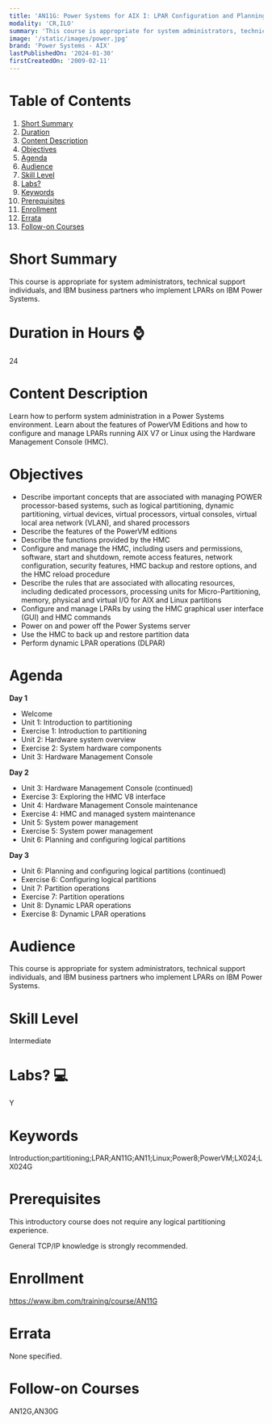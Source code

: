```yaml
---
title: 'AN11G: Power Systems for AIX I: LPAR Configuration and Planning'
modality: 'CR,ILO'
summary: 'This course is appropriate for system administrators, technical support individuals, and IBM business partners who implement LPARs on IBM Power Systems.'
image: '/static/images/power.jpg'
brand: 'Power Systems - AIX'
lastPublishedOn: '2024-01-30'
firstCreatedOn: '2009-02-11'
---
```

# Table of Contents
1.  [Short Summary](#short-summary)
2.  [Duration](#duration-in-hours-)
3.  [Content Description](#content-description)
4.  [Objectives](#objectives)
5.  [Agenda](#agenda)
6.  [Audience](#audience)
7.  [Skill Level](#skill-level)
8.  [Labs?](#labs-)
9.  [Keywords](#keywords)
10. [Prerequisites](#prerequisites)
11. [Enrollment](#enrollment)
12. [Errata](#errata)
13. [Follow-on Courses](#follow-on-courses)

# Short Summary
This course is appropriate for system administrators, technical support individuals, and IBM business partners who implement LPARs on IBM Power Systems.

# Duration in Hours ⌚
24

# Content Description
Learn how to perform system administration in a Power Systems environment. Learn about the features of PowerVM Editions and how to configure and manage LPARs running AIX V7 or Linux using the Hardware Management Console (HMC).



# Objectives
* Describe important concepts that are associated with managing POWER processor-based systems, such as logical partitioning, dynamic partitioning, virtual devices, virtual processors, virtual consoles, virtual local area network (VLAN), and shared processors
* Describe the features of the PowerVM editions
* Describe the functions provided by the HMC
* Configure and manage the HMC, including users and permissions, software, start and shutdown, remote access features, network configuration, security features, HMC backup and restore options, and the HMC reload procedure
* Describe the rules that are associated with allocating resources, including dedicated processors, processing units for Micro-Partitioning, memory, physical and virtual I/O for AIX and Linux partitions
* Configure and manage LPARs by using the HMC graphical user interface (GUI) and HMC commands
* Power on and power off the Power Systems server
* Use the HMC to back up and restore partition data
* Perform dynamic LPAR operations (DLPAR)


# Agenda
**Day 1**

* Welcome
* Unit 1: Introduction to partitioning
* Exercise 1: Introduction to partitioning
* Unit 2: Hardware system overview
* Exercise 2: System hardware components
* Unit 3: Hardware Management Console

**Day 2**

* Unit 3: Hardware Management Console (continued)
* Exercise 3: Exploring the HMC V8 interface
* Unit 4: Hardware Management Console maintenance
* Exercise 4: HMC and managed system maintenance
* Unit 5: System power management
* Exercise 5: System power management
* Unit 6: Planning and configuring logical partitions

**Day 3**

* Unit 6: Planning and configuring logical partitions (continued)
* Exercise 6: Configuring logical partitions
* Unit 7: Partition operations
* Exercise 7: Partition operations
* Unit 8: Dynamic LPAR operations
* Exercise 8: Dynamic LPAR operations


# Audience
This course is appropriate for system administrators, technical support individuals, and IBM business partners who implement LPARs on IBM Power Systems.



# Skill Level
Intermediate

# Labs? 💻
Y

# Keywords
Introduction;partitioning;LPAR;AN11G;AN11;Linux;Power8;PowerVM;LX024;LX024G

# Prerequisites
This introductory course does not require any logical partitioning experience.

General TCP/IP knowledge is strongly recommended.



# Enrollment
https://www.ibm.com/training/course/AN11G

# Errata
None specified.

# Follow-on Courses
AN12G,AN30G

